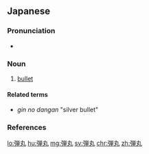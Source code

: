 {{also|弹丸}}
==Japanese==
{{ja-kanjitab|だん|がん|yomi=o}}

===Pronunciation===
* {{ja-pron|だんがん|y=o|acc=0|acc_ref=NHK}}

===Noun===
{{ja-noun|だんがん|kyu=彈丸}}

# [[bullet]]

====Related terms====
* {{l|ja|銀の弾丸}} ''gin no dangan'' "silver bullet"

===References===
<references/>

[[lo:弾丸]]
[[hu:弾丸]]
[[mg:弾丸]]
[[sv:弾丸]]
[[chr:弾丸]]
[[zh:弾丸]]